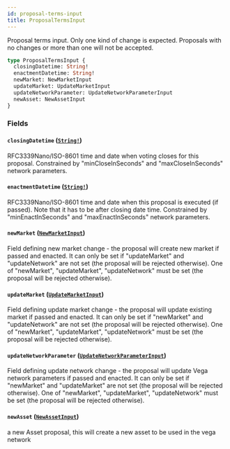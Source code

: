 ```yaml
---
id: proposal-terms-input
title: ProposalTermsInput
---
```


Proposal terms input. Only one kind of change is expected. Proposals with no changes or more than one will not be accepted.

```graphql
type ProposalTermsInput {
  closingDatetime: String!
  enactmentDatetime: String!
  newMarket: NewMarketInput
  updateMarket: UpdateMarketInput
  updateNetworkParameter: UpdateNetworkParameterInput
  newAsset: NewAssetInput
}
```

### Fields

#### `closingDatetime` ([`String!`](/graphql/scalars/string))

RFC3339Nano/ISO-8601 time and date when voting closes for this proposal.
Constrained by "minCloseInSeconds" and "maxCloseInSeconds" network parameters.

#### `enactmentDatetime` ([`String!`](/graphql/scalars/string))

RFC3339Nano/ISO-8601 time and date when this proposal is executed (if passed). Note that it has to be after closing date time.
Constrained by "minEnactInSeconds" and "maxEnactInSeconds" network parameters.

#### `newMarket` ([`NewMarketInput`](/graphql/inputs/new-market-input))

Field defining new market change - the proposal will create new market if passed and enacted.
It can only be set if "updateMarket" and "updateNetwork" are not set (the proposal will be rejected otherwise).
One of "newMarket", "updateMarket", "updateNetwork" must be set (the proposal will be rejected otherwise).

#### `updateMarket` ([`UpdateMarketInput`](/graphql/inputs/update-market-input))

Field defining update market change - the proposal will update existing market if passed and enacted.
It can only be set if "newMarket" and "updateNetwork" are not set (the proposal will be rejected otherwise).
One of "newMarket", "updateMarket", "updateNetwork" must be set (the proposal will be rejected otherwise).

#### `updateNetworkParameter` ([`UpdateNetworkParameterInput`](/graphql/inputs/update-network-parameter-input))

Field defining update network change - the proposal will update Vega network parameters if passed and enacted.
It can only be set if "newMarket" and "updateMarket" are not set (the proposal will be rejected otherwise).
One of "newMarket", "updateMarket", "updateNetwork" must be set (the proposal will be rejected otherwise).

#### `newAsset` ([`NewAssetInput`](/graphql/inputs/new-asset-input))

a new Asset proposal, this will create a new asset to be used in the vega network
